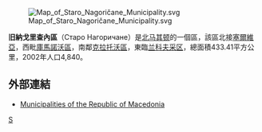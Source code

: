 [[File:Map_of_Staro_Nagoričane_Municipality.svg|right]]

'''旧納戈里查內區'''（Старо Нагоричане）是[[北马其顿|北马其顿]]的一個區，該區北接[[塞爾維亞|塞爾維亞]]，西毗[[庫馬諾沃區|庫馬諾沃區]]，南鄰[[克拉托沃區|克拉托沃區]]，東臨[[蘭科夫采區|兰科夫采区]]，總面積433.41平方公里，2002年人口4,840。 

==外部連結==
*[https://web.archive.org/web/20100726162159/http://makedonija.name/municipalities.php Municipalities of the Republic of Macedonia]

{{北马其頓行政區劃}}

[[Category:北马其顿行政区划|S]]


{{Macedonia-stub}}